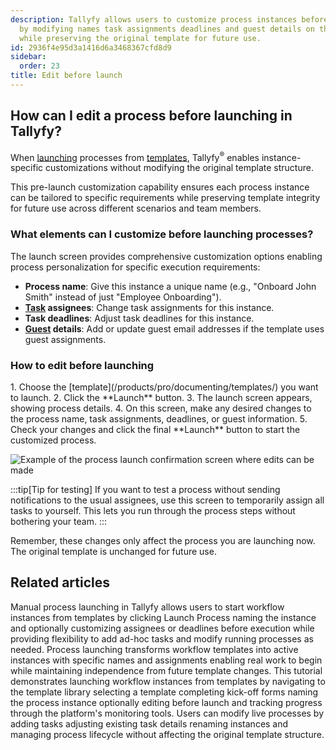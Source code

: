 ```yaml
---
description: Tallyfy allows users to customize process instances before launching
  by modifying names task assignments deadlines and guest details on the launch screen
  while preserving the original template for future use.
id: 2936f4e95d3a1416d6a3468367cfd8d9
sidebar:
  order: 23
title: Edit before launch
---
```



## How can I edit a process before launching in Tallyfy?

When [launching](/products/pro/launching/) processes from [templates](/products/pro/documenting/templates/), Tallyfy<sup>®</sup> enables instance-specific customizations without modifying the original template structure.

This pre-launch customization capability ensures each process instance can be tailored to specific requirements while preserving template integrity for future use across different scenarios and team members.

### What elements can I customize before launching processes?

The launch screen provides comprehensive customization options enabling process personalization for specific execution requirements:

*   **Process name**: Give this instance a unique name (e.g., "Onboard John Smith" instead of just "Employee Onboarding").
*   **[Task](/products/pro/tracking-and-tasks/tasks/) assignees**: Change task assignments for this instance.
*   **Task deadlines**: Adjust task deadlines for this instance.
*   **[Guest](/products/pro/documenting/guests/) details**: Add or update guest email addresses if the template uses guest assignments.

### How to edit before launching

<Steps>
1. Choose the [template](/products/pro/documenting/templates/) you want to launch.
2. Click the **Launch** button.
3. The launch screen appears, showing process details.
4. On this screen, make any desired changes to the process name, task assignments, deadlines, or guest information.
5. Check your changes and click the final **Launch** button to start the customized process.
</Steps>

![Example of the process launch confirmation screen where edits can be made](https://screenshots.tallyfy.com/tallyfy-demo%2fpro%2fdesktop-light-edit-process-before-launch.png)

:::tip[Tip for testing]
If you want to test a process without sending notifications to the usual assignees, use this screen to temporarily assign all tasks to yourself. This lets you run through the process steps without bothering your team.
:::

Remember, these changes only affect the process you are launching now. The original template is unchanged for future use.


## Related articles
<CardGrid>
<LinkTitleCard header="<b>Launching > Launch manually</b>" href="/products/pro/launching/how-can-i-launch-a-process-in-tallyfy/" > Manual process launching in Tallyfy allows users to start workflow instances from templates by clicking Launch Process naming the instance and optionally customizing assignees or deadlines before execution while providing flexibility to add ad-hoc tasks and modify running processes as needed. </LinkTitleCard>
<LinkTitleCard header="<b>Pro > Launching</b>" href="/products/pro/launching/" > Process launching transforms workflow templates into active instances with specific names and assignments enabling real work to begin while maintaining independence from future template changes. </LinkTitleCard>
<LinkTitleCard header="<b>Tutorials > Launch a process</b>" href="/products/pro/tutorials/your-first-process/" > This tutorial demonstrates launching workflow instances from templates by navigating to the template library selecting a template completing kick-off forms naming the process instance optionally editing before launch and tracking progress through the platform's monitoring tools. </LinkTitleCard>
<LinkTitleCard header="<b>Processes > Edit processes</b>" href="/products/pro/tracking-and-tasks/processes/edit-processes/" > Users can modify live processes by adding tasks adjusting existing task details renaming instances and managing process lifecycle without affecting the original template structure. </LinkTitleCard>
</CardGrid>